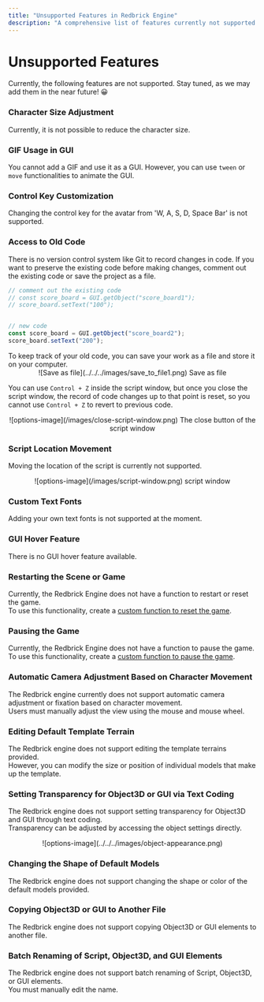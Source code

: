 ```yaml
---
title: "Unsupported Features in Redbrick Engine"
description: "A comprehensive list of features currently not supported by the Redbrick Engine, along with possible workarounds."
---
```


# Unsupported Features

Currently, the following features are not supported. Stay tuned, as we may add them in the near future! 😀

<Steps>

### Character Size Adjustment

Currently, it is not possible to reduce the character size.

### GIF Usage in GUI

You cannot add a GIF and use it as a GUI. However, you can use `tween` or `move` functionalities to animate the GUI.

### Control Key Customization

Changing the control key for the avatar from 'W, A, S, D, Space Bar' is not supported.

### Access to Old Code

There is no version control system like Git to record changes in code.
If you want to preserve the existing code before making changes, comment out the existing code or save the project as a file.

```js showLineNumbers filename="You can comment out the existing code and add new code."
// comment out the existing code
// const score_board = GUI.getObject("score_board1");
// score_board.setText("100");


// new code
const score_board = GUI.getObject("score_board2");
score_board.setText("200");
```

<Callout type="info">
  To keep track of your old code, you can save your work as a file and store it
  on your computer.
  <br />
  <center>
    ![Save as file](../../../images/save_to_file1.png) Save as file
  </center>
</Callout>

You can use `Control + Z` inside the script window, but once you close the script window, the record of code changes up to that point is reset, so you cannot use `Control + Z` to revert to previous code.  

<Callout type="info">
  <center>![options-image](/images/close-script-window.png) The close button of the script window</center>
</Callout>

### Script Location Movement

Moving the location of the script is currently not supported.

<Callout type="info">
  <center>![options-image](/images/script-window.png) script window</center>
</Callout>

### Custom Text Fonts

Adding your own text fonts is not supported at the moment.

### GUI Hover Feature

There is no GUI hover feature available.

### Restarting the Scene or Game

Currently, the Redbrick Engine does not have a function to restart or reset the game.  
To use this functionality, create a [custom function to reset the game](../snippet/create-functionality-reset-game.mdx).

### Pausing the Game

Currently, the Redbrick Engine does not have a function to pause the game.  
To use this functionality, create a [custom function to pause the game](../snippet/create-functionality-pause-game.mdx).

### Automatic Camera Adjustment Based on Character Movement

The Redbrick engine currently does not support automatic camera adjustment or fixation based on character movement.  
Users must manually adjust the view using the mouse and mouse wheel.

### Editing Default Template Terrain

The Redbrick engine does not support editing the template terrains provided.  
However, you can modify the size or position of individual models that make up the template.

### Setting Transparency for Object3D or GUI via Text Coding

The Redbrick engine does not support setting transparency for Object3D and GUI through text coding.  
Transparency can be adjusted by accessing the object settings directly.

<Callout type="info">
<center>![options-image](../../../images/object-appearance.png)</center>
</Callout>

### Changing the Shape of Default Models

The Redbrick engine does not support changing the shape or color of the default models provided.

### Copying Object3D or GUI to Another File

The Redbrick engine does not support copying Object3D or GUI elements to another file.  

### Batch Renaming of Script, Object3D, and GUI Elements

The Redbrick engine does not support batch renaming of Script, Object3D, or GUI elements.  
You must manually edit the name.

</Steps>
